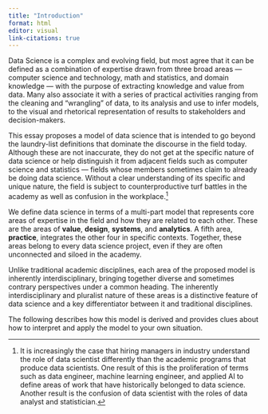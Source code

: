 ```yaml
---
title: "Introduction"
format: html
editor: visual
link-citations: true
---
```


Data Science is a complex and evolving field, but most agree that it can be defined as a combination of expertise drawn from three broad areas --- computer science and technology, math and statistics, and domain knowledge --- with the purpose of extracting knowledge and value from data. Many also associate it with a series of practical activities ranging from the cleaning and "wrangling" of data, to its analysis and use to infer models, to the visual and rhetorical representation of results to stakeholders and decision-makers.

This essay proposes a model of data science that is intended to go beyond the laundry-list definitions that dominate the discourse in the field today. Although these are not inaccurate, they do not get at the specific nature of data science or help distinguish it from adjacent fields such as computer science and statistics --- fields whose members sometimes claim to already be doing data science. Without a clear understanding of its specific and unique nature, the field is subject to counterproductive turf battles in the academy as well as confusion in the workplace.[^1]

[^1]: It is increasingly the case that hiring managers in industry understand the role of data scientist differently than the academic programs that produce data scientists. One result of this is the proliferation of terms such as data engineer, machine learning engineer, and applied AI to define areas of work that have historically belonged to data science. Another result is the confusion of data scientist with the roles of data analyst and statistician.

We define data science in terms of a multi-part model that represents core areas of expertise in the field and how they are related to each other. These are the areas of **value**, **design**, **systems**, and **analytics**. A fifth area, **practice**, integrates the other four in specific contexts. Together, these areas belong to every data science project, even if they are often unconnected and siloed in the academy.

Unlike traditional academic disciplines, each area of the proposed model is inherently interdisciplinary, bringing together diverse and sometimes contrary perspectives under a common heading. The inherently interdisciplinary and pluralist nature of these areas is a distinctive feature of data science and a key differentiator between it and traditional disciplines.

The following describes how this model is derived and provides clues about how to interpret and apply the model to your own situation.